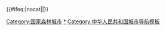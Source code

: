 {{NavboxV2
|type = vertical
|listclass=hlist
|name = 中华人民共和国国家森林城市
|titlestyle = background: #008000; color:white;
|title = {{中国国旗}} [[中华人民共和国|{{color|white|中华人民共和国}}]][[国家森林城市|{{color|white|国家森林城市}}]]
|groupstyle = color: white; background-color: #008000; text-align: center;

|group1 = [[北京市|{{color|white|北京市}}]]
|list1 = 
*[[平谷区]]
*[[延庆区]]

|group2 = [[河北省|{{color|white|河北省}}]]
|list2 = 
*[[张家口市]]
*[[石家庄市]]
*[[承德市]]
*[[秦皇岛市]]
*[[唐山市]]
*[[保定市]]
*[[廊坊市]]

|group3 = [[山西省|{{color|white|山西省}}]]
|list3 = 
*[[长治市]]
*[[晋城市]]

|group4 = [[内蒙古自治区|{{color|white|内蒙古自治区}}]]
|list4 = 
*[[包头市]]
*[[呼伦贝尔市]]
*[[呼和浩特市]]
*[[赤峰市]]
*[[鄂尔多斯市]]

|group5 = [[辽宁省|{{color|white|辽宁省}}]]
|list5 = 
*[[沈阳市]]
*[[本溪市]]
*[[大连市]]
*[[抚顺市]]
*[[鞍山市]]
*[[营口市]]
*[[葫芦岛市]]

|group6 = [[吉林省|{{color|white|吉林省}}]]
|list6 = 
*[[珲春市]]
*[[长春市]]
*[[通化市]]
*[[敦化市]]

|group7 = [[黑龙江省|{{color|white|黑龙江省}}]]
|list7 = 
*[[双鸭山市]]

|group8 = [[江苏省|{{color|white|江苏省}}]]<sub>
|list8 =
*[[无锡市]]
*[[扬州市]]
*[[南京市]]
*[[徐州市]]
*[[镇江市]]
*[[常州市]]
*[[南通市]]
*[[盐城市]]

|group9 = [[浙江省|{{color|white|浙江省}}]]
|list9 =
*<s>[[临安区|临安市]]</s>
*[[杭州市]]
*[[宁波市]]
*[[龙泉市]]
*[[湖州市]]
*[[丽水市]]
*[[衢州市]]
*[[温州市]]
*[[绍兴市]]
*[[义乌市]]
*[[金华市]]
*[[台州市]]
*[[舟山市]]
*[[桐庐县]]
*[[安吉县]]
*[[江山市]]
*[[东阳市]]
*[[永康市]]

|group10 = [[安徽省|{{color|white|安徽省}}]]
|list10 =
*[[池州市]]
*[[合肥市]]
*[[安庆市]]
*[[黄山市]]
*[[宣城市]]
*[[六安市]]
*[[铜陵市]]
*[[芜湖市]]
*[[马鞍山市]]
*[[淮北市]]
*[[宿州市]]

|group11 = [[福建省|{{color|white|福建省}}]]
|list11 =
*[[厦门市]]
*[[漳州市]]
*[[龙岩市]]
*[[三明市]]
*[[福州市]]
*[[泉州市]]
*[[莆田市]]
*[[南平市]]
*[[宁德市]]
*[[平潭综合实验区]]

|group12 = [[山东省|{{color|white|山东省}}]]
|list12 =
*[[威海市]]
*[[临沂市]]
*[[淄博市]]
*[[枣庄市]]
*[[济南市]]
*[[青岛市]]
*[[泰安市]]
*[[烟台市]]
*[[潍坊市]]
*[[日照市]]
*<s>[[莱芜市]]</s>
*[[济宁市]]
*[[聊城市]]
*[[滕州市]]
*[[邹城市]]
*[[曲阜市]]
*[[胶州市]]

|group13 = [[江西省|{{color|white|江西省}}]]
|list13 = 
*[[新余市]]
*[[吉安市]]
*[[抚州市]]
*[[南昌市]]
*[[宜春市]]
*[[九江市]]
*[[鹰潭市]]
*[[上饶市]]
*[[景德镇市]]
*[[赣州市]]
*[[萍乡市]]
*[[武宁县]]
*[[崇义县]]

|group14 = [[河南省|{{color|white|河南省}}]]
|list14 = 
*[[许昌市]]
*[[新乡市]]
*[[漯河市]]
*[[洛阳市]]
*[[平顶山市]]
*[[济源市]]
*[[三门峡市]]
*[[郑州市]]
*[[鹤壁市]]
*[[焦作市]]
*[[商丘市]]
*[[濮阳市]]
*[[驻马店市]]
*[[南阳市]]
*[[安阳市]]
*[[信阳市]]

|group15 = [[湖北省|{{color|white|湖北省}}]]
|list15 = 
*[[武汉市]]
*[[宜昌市]]
*[[襄阳市]]
*[[随州市]]
*[[荆门市]]
*[[咸宁市]]
*[[十堰市]]
*[[黄石市]]
*[[宜都市]]
*[[荆州市]]
*[[恩施市]]

|group16 = [[湖南省|{{color|white|湖南省}}]]
|list16 = 
*[[长沙市]]
*[[益阳市]]
*[[郴州市]]
*[[株洲市]]
*[[永州市]]
*[[常德市]]
*[[张家界市]]
*[[湘西土家族苗族自治州]]
*[[湘潭市]]

|group17 = [[广东省|{{color|white|广东省}}]]
|list17 = 
*[[广州市]]
*[[惠州市]]
*[[东莞市]]
*[[珠海市]]
*[[肇庆市]]
*[[佛山市]]
*[[江门市]]
*[[深圳市]]
*[[中山市]]
*[[汕头市]]
*[[梅州市]]

|group18 = [[广西壮族自治区|{{color|white|广西壮族自治区}}]]
|list18 = 
*[[梧州市]]
*[[贺州市]]
*[[玉林市]]
*[[南宁市]]
*[[柳州市]]
*[[来宾市]]
*[[崇左市]]
*[[百色市]]
*[[贵港市]]
*[[防城港市]]

|group19 = [[四川省|{{color|white|四川省}}]]
|list19 = 
*[[成都市]]
*[[西昌市]]
*[[泸州市]]
*[[广安市]]
*[[广元市]]
*[[德阳市]]
*[[绵阳市]]
*[[攀枝花市]]
*[[宜宾市]]
*[[巴中市]]
*[[眉山市]]

|group20 = [[重庆市|{{color|white|重庆市}}]]
|list20 = 
*[[永川区]]
*[[荣昌区]]

|group21 = [[贵州省|{{color|white|贵州省}}]]
|list21 = 
*[[贵阳市]]
*[[遵义市]]

|group22 = [[云南省|{{color|white|云南省}}]]
|list22 = 
*[[昆明市]]
*[[普洱市]]
*[[临沧市]]
*[[曲靖市]]
*[[景洪市]]

|group23 = [[陕西省|{{color|white|陕西省}}]]
|list23 = 
*[[宝鸡市]]
*[[西安市]]
*[[延安市]]
*[[安康市]]
*[[榆林市]]
*[[汉中市]]
*[[商洛市]]

|group24 = [[青海省|{{color|white|青海省}}]]
|list24 = 
*[[西宁市]]

|group25 = [[宁夏回族自治区|{{color|white|宁夏回族自治区}}]]
|list25 = 
*[[石嘴山市]]

|group26 = [[新疆维吾尔自治区|{{color|white|新疆维吾尔自治区}}]]
|list26 = 
*[[阿克苏市]]
*[[石河子市]]

|belowstyle = background: #3A8100; color: white;
|below = 注1：截至2019年11月，[[国家林业和草原局|{{color|white|国家林业和草原局}}]]共对中国大陆境内193座城市授予“国家森林城市”称号。<br />注2：<s>划线者</s>为因行政区划调整撤销的城市。
}}<includeonly>{{#ifeq:{{{1}}}|nocat||[[Category:国家森林城市‎]]}}</includeonly><noinclude>
 
[[Category:国家森林城市|*]]
[[Category:中华人民共和国城市导航模板]]
</noinclude>
